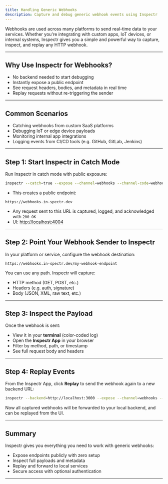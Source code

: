 ```yaml
---
title: Handling Generic Webhooks
description: Capture and debug generic webhook events using Inspectr
---
```



<FlowIngressWebhook client:only="react" />


[//]: # (# Handling Generic Webhooks with Inspectr)
Webhooks are used across many platforms to send real-time data to your services. Whether you're integrating with custom apps, IoT devices, or internal systems, Inspectr gives you a simple and powerful way to capture, inspect, and replay any HTTP webhook.

---

## Why Use Inspectr for Webhooks?

* No backend needed to start debugging
* Instantly expose a public endpoint
* See request headers, bodies, and metadata in real time
* Replay requests without re-triggering the sender

---

## Common Scenarios

* Catching webhooks from custom SaaS platforms
* Debugging IoT or edge device payloads
* Monitoring internal app integrations
* Logging events from CI/CD tools (e.g. GitHub, GitLab, Jenkins)

---

## Step 1: Start Inspectr in Catch Mode

Run Inspectr in catch mode with public exposure:

```bash
inspectr --catch=true --expose --channel=webhooks --channel-code=webhooks123
```

* This creates a public endpoint:

```
https://webhooks.in-spectr.dev
```

* Any request sent to this URL is captured, logged, and acknowledged with `200 OK`
* UI: [http://localhost:4004](http://localhost:4004)

---

## Step 2: Point Your Webhook Sender to Inspectr

In your platform or service, configure the webhook destination:

```
https://webhooks.in-spectr.dev/my-webhook-endpoint
```

You can use any path. Inspectr will capture:

* HTTP method (GET, POST, etc.)
* Headers (e.g. auth, signature)
* Body (JSON, XML, raw text, etc.)

---

## Step 3: Inspect the Payload

Once the webhook is sent:

* View it in your **terminal** (color-coded log)
* Open the **Inspectr App** in your browser
* Filter by method, path, or timestamp
* See full request body and headers

---

## Step 4: Replay Events

From the Inspectr App, click **Replay** to send the webhook again to a new backend URL:

```bash
inspectr --backend=http://localhost:3000 --expose --channel=webhooks --channel-code=secret123
```

Now all captured webhooks will be forwarded to your local backend, and can be replayed from the UI.

---

## Summary

Inspectr gives you everything you need to work with generic webhooks:

* Expose endpoints publicly with zero setup
* Inspect full payloads and metadata
* Replay and forward to local services
* Secure access with optional authentication

---

[//]: # (## 📚 Related Topics)
[//]: # ()
[//]: # (* [Webhook Debugging →]&#40;/guides/webhook-debugging&#41;)
[//]: # (* [Public Exposure →]&#40;/exposing/exposing-publicly&#41;)
[//]: # (* [Replay Mode →]&#40;/core-concepts/how-it-works&#41;)
